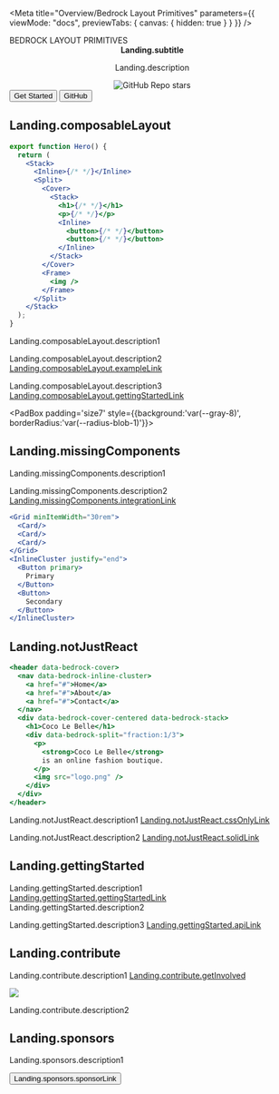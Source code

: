 
<LocaleFab />

<Meta
  title="Overview/Bedrock Layout Primitives"
  parameters={{ viewMode: "docs", previewTabs: { canvas: { hidden: true } } }}
/>

<SwitchToDocs />

<Stack gutter="size3">
<Cover as={Center} maxWidth='90vw' minHeight="40vh">
  <Split gutter="size5" fraction='1/3' switchAt="50rem">
     <Center centerChildren maxWidth='90%'>
      <LogoOnly />
    </Center>
    <Stack gutter="size3">
      <Heading>
        BEDROCK
        <span style={{fontSize:'var(--font-size-fluid-2)', lineHeight: "2rem", letterSpacing: "0.5ch" }}>
          LAYOUT PRIMITIVES
        </span>
      </Heading>
      <Center
        as="p"
        centerText
        style={{ fontSize: "var(--font-size-fluid-1)", color:"white" }}
      >
        <strong><Intl>Landing.subtitle</Intl></strong>
        <p>
         <Intl>Landing.description</Intl>
        </p>
      </Center>
      <Center centerChildren as='a' href='https://github.com/Bedrock-Layouts/Bedrock/stargazers'>
        <img src='https://img.shields.io/github/stars/Bedrock-Layouts/Bedrock?style=social' alt='GitHub Repo stars'/>
      </Center>
      <Inline gutter="size3" justify="center" switchAt='20rem' minItemWidth="fit-content">
        <Button primary as="a" href="/?path=/docs/getting-started-introduction--page">
          <Intl>Get Started</Intl>
        </Button>
        <Button as="a" href="https://github.com/Bedrock-Layouts/Bedrock" target="__blank" rel="noreferer noopener">
          GitHub
        </Button>
      </Inline>
    </Stack>

  </Split>
</Cover>

<PadBox padding='size7' >

## <Intl>Landing.composableLayout</Intl>

<Split fraction='1/3' gutter='size9' switchAt="42rem" >
    <Reel style={{flexDirection:'column'}}>

```jsx
export function Hero() {
  return (
    <Stack>
      <Inline>{/* */}</Inline>
      <Split>
        <Cover>
          <Stack>
            <h1>{/* */}</h1>
            <p>{/* */}</p>
            <Inline>
              <button>{/* */}</button>
              <button>{/* */}</button>
            </Inline>
          </Stack>
        </Cover>
        <Frame>
          <img />
        </Frame>
      </Split>
    </Stack>
  );
}
```

  </Reel>
<section>

<p>
  <Intl>Landing.composableLayout.description1</Intl>
</p>

<p>
  <Intl>Landing.composableLayout.description2</Intl>
  <a href="/docs/examples-web-dev--12-span-grid#layout-patterns">
    <Intl>Landing.composableLayout.exampleLink</Intl>
  </a>
</p>

<p>
  <Intl>Landing.composableLayout.description3</Intl>
  <a href="/docs/getting-started-introduction--page">
    <Intl>Landing.composableLayout.gettingStartedLink</Intl>
  </a>
</p>

  </section>
  </Split>
</PadBox>

<PadBox padding='size7' style={{background:'var(--gray-8)', borderRadius:'var(--radius-blob-1)'}}>

## <Intl>Landing.missingComponents</Intl>

<Split gutter='size7' switchAt="40rem">
  <section>

<p>
  <Intl>Landing.missingComponents.description1</Intl>
</p>

<p>
  <Intl>Landing.missingComponents.description2</Intl>
  <a href="/docs/getting-started-spacing--page">
    <Intl>Landing.missingComponents.integrationLink</Intl>
  </a>
</p>

  </section>
  <Reel style={{flexDirection:'column'}}>

```jsx
<Grid minItemWidth="30rem">
  <Card/>
  <Card/>
  <Card/>
</Grid>
<InlineCluster justify="end">
  <Button primary>
    Primary
  </Button>
  <Button>
    Secondary
  </Button>
</InlineCluster>
```

  </Reel>
  </Split>
</PadBox>
<PadBox padding='size7' >

## <Intl>Landing.notJustReact</Intl>

<Split fraction='2/3' gutter='size7' switchAt="43rem">
    <Reel style={{flexDirection:'column'}}>

```jsx
<header data-bedrock-cover>
  <nav data-bedrock-inline-cluster>
    <a href="#">Home</a>
    <a href="#">About</a>
    <a href="#">Contact</a>
  </nav>
  <div data-bedrock-cover-centered data-bedrock-stack>
    <h1>Coco Le Belle</h1>
    <div data-bedrock-split="fraction:1/3">
      <p>
        <strong>Coco Le Belle</strong>
        is an online fashion boutique.
      </p>
      <img src="logo.png" />
    </div>
  </div>
</header>
```

  </Reel>
  <section>

<p>
  <Intl>Landing.notJustReact.description1</Intl>
  <a href="/docs/css-only-a-css-only-version--page">
    <Intl>Landing.notJustReact.cssOnlyLink</Intl>
  </a>
</p>

<p>
  <Intl>Landing.notJustReact.description2</Intl>
  <a href="https://solid.bedrock-layout.dev" target="_blank">
    <Intl>Landing.notJustReact.solidLink</Intl>
  </a>
</p>

  </section>
  </Split>
</PadBox>
<PadBox as={Center} maxWidth='90vw' padding='size9' style={{background:'var(--gray-8)', borderRadius:'var(--radius-blob-4)'}}>

## <Intl>Landing.gettingStarted</Intl>

<p>
  <Intl>Landing.gettingStarted.description1</Intl>
  <a href="/docs/getting-started-introduction--page">
    <Intl>Landing.gettingStarted.gettingStartedLink</Intl>
  </a>
  <Intl>Landing.gettingStarted.description2</Intl>
</p>

<p>
  <Intl>Landing.gettingStarted.description3</Intl>
  <a href="/docs/spacer-components-stack--api">
    <Intl>Landing.gettingStarted.apiLink</Intl>
  </a>
</p>

</PadBox>
<PadBox as={Center} maxWidth='90vw' padding='size9'>

## <Intl>Landing.contribute</Intl>

<p>
  <Intl>Landing.contribute.description1</Intl>
  <a href="/docs/overview-contributing--page">
    <Intl>Landing.contribute.getInvolved</Intl>
  </a>
</p>

<a href="https://github.com/Bedrock-Layouts/Bedrock/graphs/contributors">
  <img src="https://contrib.rocks/image?repo=Bedrock-Layouts/Bedrock" />
</a>

<p>
  <Intl>Landing.contribute.description2</Intl>
</p>

<InlineCluster gutter="size3">
  <a href="https://github.com/ajcwebdev" target="_blank">
    <Avatar
      src="https://avatars.githubusercontent.com/u/12433465?v=4"
      alt="Anthony Campolo ajcwebdev"
    />
  </a>
  <a href="https://github.com/httpete" target="_blank">
    <Avatar
      src="https://avatars.githubusercontent.com/u/1200635?v=4"
      alt="Pete Smith httpete"
    />
  </a>
  <a href="https://github.com/rajatk16" target="_blank">
    <Avatar
      src="https://avatars.githubusercontent.com/u/23185733?v=4"
      alt="Rajat rajatk16"
    />
  </a>
  <a href="https://twitter.com/trostcodes" target="_blank">
    <Avatar
      src="https://pbs.twimg.com/profile_images/1558116076717805570/iICPBWXm_400x400.jpg"
      alt="Alex Trost"
    />
  </a>
  <a href="https://twitter.com/chantastic" target="_blank">
    <Avatar
      src="https://www.chromatic.com/team/portraits-chan-square.png"
      alt="Michael Chan"
    />
  </a>
</InlineCluster>

## <Intl>Landing.sponsors</Intl>

<p>
  <Intl>Landing.sponsors.description1</Intl>
</p>

  <a href="https://github.com/sponsors/Bedrock-Layouts?o=sd&sc=t ">
    <Button>
      <Intl>Landing.sponsors.sponsorLink</Intl>
    </Button>
  </a>
</PadBox>

</Stack>
